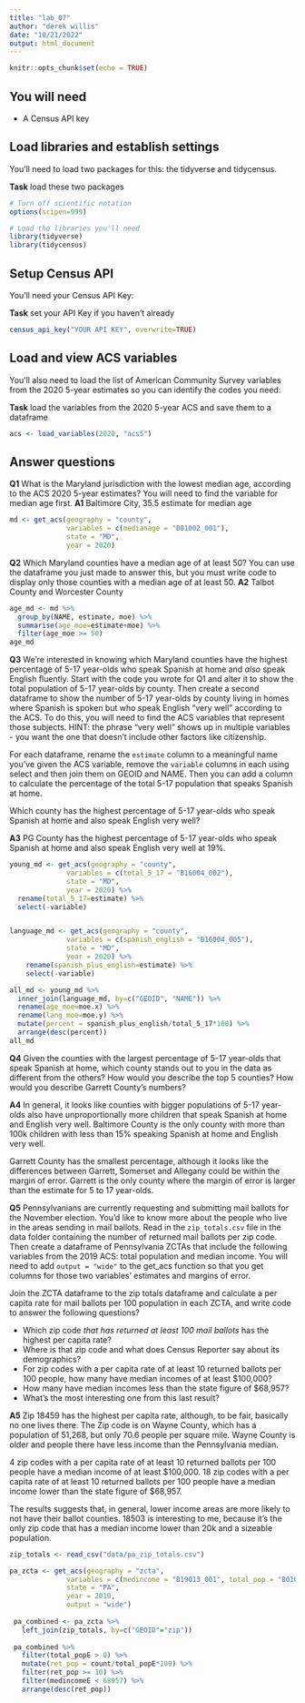 ```yaml
---
title: "lab_07"
author: "derek willis"
date: "10/21/2022"
output: html_document
---
```


```r
knitr::opts_chunk$set(echo = TRUE)
```

## You will need

* A Census API key

## Load libraries and establish settings

You'll need to load two packages for this: the tidyverse and tidycensus.

**Task** load these two packages

```r
# Turn off scientific notation
options(scipen=999)

# Load the libraries you'll need
library(tidyverse)
library(tidycensus)

```

## Setup Census API

You'll need your Census API Key:

**Task** set your API Key if you haven't already

```r
census_api_key("YOUR API KEY", overwrite=TRUE)
```

## Load and view ACS variables

You'll also need to load the list of American Community Survey variables from the 2020 5-year estimates so you can identify the codes you need:

**Task** load the variables from the 2020 5-year ACS and save them to a dataframe

```r
acs <- load_variables(2020, "acs5")
```

## Answer questions

**Q1** What is the Maryland jurisdiction with the lowest median age, according to the ACS 2020 5-year estimates? You will need to find the variable for median age first.
**A1** Baltimore City, 35.5 estimate for median age

```r
md <- get_acs(geography = "county",
              variables = c(medianage = "B01002_001"),
              state = "MD",
              year = 2020)
```

**Q2** Which Maryland counties have a median age of at least 50? You can use the dataframe you just made to answer this, but you must write code to display only those counties with a median age of at least 50.
**A2** Talbot County and Worcester County

```r
age_md <- md %>%
  group_by(NAME, estimate, moe) %>% 
  summarise(age_moe=estimate+moe) %>% 
  filter(age_moe >= 50)
age_md
```

**Q3** We're interested in knowing which Maryland counties have the highest percentage of 5-17 year-olds who speak Spanish at home and *also* speak English fluently. Start with the code you wrote for Q1 and alter it to show the total population of 5-17 year-olds by county. Then create a second dataframe to show the number of 5-17 year-olds by county living in homes where Spanish is spoken but who speak English "very well" according to the ACS. To do this, you will need to find the ACS variables that represent those subjects. HINT: the phrase "very well" shows up in multiple variables - you want the one that doesn't include other factors like citizenship. 

For each dataframe, rename the `estimate` column to a meaningful name you've given the ACS variable, remove the `variable` columns in each using select and then join them on GEOID and NAME. Then you can add a column to calculate the percentage of the total 5-17 population that speaks Spanish at home.

Which county has the highest percentage of 5-17 year-olds who speak Spanish at home and also speak English very well?

**A3** PG County has the highest percentage of 5-17 year-olds who speak Spanish at home and also speak English very well at 19%.

```r
young_md <- get_acs(geography = "county",
              variables = c(total_5_17 = "B16004_002"),
              state = "MD",
              year = 2020) %>% 
  rename(total_5_17=estimate) %>% 
  select(-variable)


language_md <- get_acs(geography = "county",
              variables = c(spanish_english = "B16004_005"),
              state = "MD",
              year = 2020) %>% 
    rename(spanish_plus_english=estimate) %>% 
    select(-variable)

all_md <- young_md %>% 
  inner_join(language_md, by=c("GEOID", "NAME")) %>% 
  rename(age_moe=moe.x) %>% 
  rename(lang_moe=moe.y) %>% 
  mutate(percent = spanish_plus_english/total_5_17*100) %>% 
  arrange(desc(percent))
all_md

```

**Q4** Given the counties with the largest percentage of 5-17 year-olds that speak Spanish at home, which county stands out to you in the data as different from the others? How would you describe the top 5 counties? How would you describe Garrett County's numbers?

**A4** In general, it looks like counties with bigger populations of 5-17 year-olds also have unproportionally more children that speak Spanish at home and English very well. Baltimore County is the only county with more than 100k children with less than 15% speaking Spanish at home and English very well.

Garrett County has the smallest percentage, although it looks like the differences between Garrett, Somerset and Allegany could be within the margin of error. Garrett is the only county where the margin of error is larger than the estimate for 5 to 17 year-olds.

**Q5** Pennsylvanians are currently requesting and submitting mail ballots for the November election. You'd like to know more about the people who live in the areas sending in mail ballots. Read in the `zip_totals.csv` file in the data folder containing the number of returned mail ballots per zip code. Then create a dataframe of Pennsylvania ZCTAs that include the following variables from the 2019 ACS: total population and median income. You will need to add `output = "wide"` to the get_acs function so that you get columns for those two variables' estimates and margins of error.

Join the ZCTA dataframe to the zip totals dataframe and calculate a per capita rate for mail ballots per 100 population in each ZCTA, and write code to answer the following questions?

* Which zip code *that has returned at least 100 mail ballots* has the highest per capita rate? 
* Where is that zip code and what does Census Reporter say about its demographics? 
* For zip codes with a per capita rate of at least 10 returned ballots per 100 people, how many have median incomes of at least $100,000? 
* How many have median incomes less than the state figure of $68,957? 
* What's the most interesting one from this last result?

**A5** Zip 18459 has the highest per capita rate, although, to be fair, basically no one lives there. The Zip code is on Wayne County, which has a population of 51,268, but only 70.6 people per square mile. Wayne County is older and people there have less income than the Pennsylvania median.

4 zip codes with a per capita rate of at least 10 returned ballots per 100 people have a median income of at least $100,000.
18 zip codes with a per capita rate of at least 10 returned ballots per 100 people have a median income lower than the state figure of $68,957.

The results suggests that, in general, lower income areas are more likely to not have their ballot counties. 18503 is interesting to me, because it's the only zip code that has a median income lower than 20k and a sizeable population.

```r
zip_totals <- read_csv("data/pa_zip_totals.csv")

pa_zcta <- get_acs(geography = "zcta",
              variables = c(medincome = "B19013_001", total_pop = "B01003_001"),
              state = "PA",
              year = 2019,
              output = "wide")
  
 pa_combined <- pa_zcta %>%  
   left_join(zip_totals, by=c("GEOID"="zip"))
 
 pa_combined %>% 
   filter(total_popE > 0) %>% 
   mutate(ret_pop = count/total_popE*100) %>% 
   filter(ret_pop >= 10) %>% 
   filter(medincomeE < 68957) %>% 
   arrange(desc(ret_pop))

```

